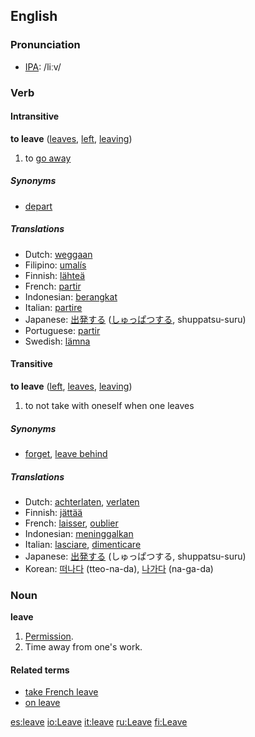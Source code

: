 ==English==
=== Pronunciation ===
*[[w:IPA|IPA]]: /liːv/

=== Verb ===
====Intransitive====
'''to leave''' ([[leaves]], [[left]], [[leaving]])

# to [[go away]]

===== Synonyms =====
*[[depart]]

===== Translations =====
*Dutch: [[weggaan]]
*Filipino: [[umalís]]
*Finnish: [[lähteä]]
*French: [[partir]]
*Indonesian: [[berangkat]]
*Italian: [[partire]]
*Japanese: [[出発]]する ([[しゅっぱつ]]する, shuppatsu-suru)
*Portuguese: [[partir]]
*Swedish: [[lämna]]

==== Transitive ====
'''to leave''' ([[left]], [[leaves]], [[leaving]])

# to not take with oneself when one leaves

=====Synonyms=====
*[[forget]], [[leave behind]]

=====Translations=====
*Dutch: [[achterlaten]], [[verlaten]]
*Finnish: [[jättää]]
*French: [[laisser]], [[oublier]]
*Indonesian: [[tinggal|meninggalkan]]
*Italian: [[lasciare]], [[dimenticare]]
*Japanese: [[出発]]する (しゅっぱつする, shuppatsu-suru)
*Korean: [[떠나다]] (tteo-na-da), [[나가다]] (na-ga-da)

===Noun===
'''leave'''

#[[Permission]].
#Time away from one's work.

====Related terms====
*[[take French leave]]
*[[on leave]]

[[es:leave]]
[[io:Leave]]
[[it:leave]]
[[ru:Leave]]
[[fi:Leave]]